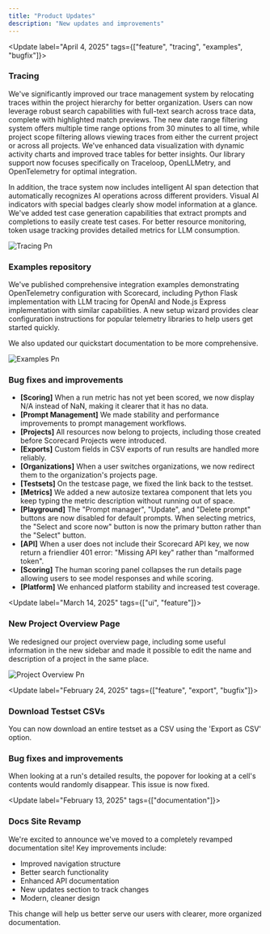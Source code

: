 ```yaml
---
title: "Product Updates"
description: "New updates and improvements"
---
```

<Update label="April 4, 2025" tags={["feature", "tracing", "examples", "bugfix"]}>
  ### Tracing
  We've significantly improved our trace management system by relocating traces within the project hierarchy for better organization. Users can now leverage robust search capabilities with full-text search across trace data, complete with highlighted match previews. The new date range filtering system offers multiple time range options from 30 minutes to all time, while project scope filtering allows viewing traces from either the current project or across all projects. We've enhanced data visualization with dynamic activity charts and improved trace tables for better insights. Our library support now focuses specifically on Traceloop, OpenLLMetry, and OpenTelemetry for optimal integration.
  
  In addition, the trace system now includes intelligent AI span detection that automatically recognizes AI operations across different providers. Visual AI indicators with special badges clearly show model information at a glance. We've added test case generation capabilities that extract prompts and completions to easily create test cases. For better resource monitoring, token usage tracking provides detailed metrics for LLM consumption.
  
  ![Tracing Pn](/images/tracing.png)
  
  ### Examples repository
  We've published comprehensive integration examples demonstrating OpenTelemetry configuration with Scorecard, including Python Flask implementation with LLM tracing for OpenAI and Node.js Express implementation with similar capabilities. A new setup wizard provides clear configuration instructions for popular telemetry libraries to help users get started quickly.
  
  We also updated our quickstart documentation to be more comprehensive.
  
  ![Examples Pn](/images/examples.png)
  
  ### Bug fixes and improvements
  - **[Scoring]** When a run metric has not yet been scored, we now display N/A instead of NaN, making it clearer that it has no data.
  - **[Prompt Management]** We made stability and performance improvements to prompt management workflows.
  - **[Projects]** All resources now belong to projects, including those created before Scorecard Projects were introduced.
  - **[Exports]** Custom fields in CSV exports of run results are handled more reliably.
  - **[Organizations]** When a user switches organizations, we now redirect them to the organization's projects page.
  - **[Testsets]** On the testcase page, we fixed the link back to the testset.
  - **[Metrics]** We added a new autosize textarea component that lets you keep typing the metric description without running out of space.
  - **[Playground]** The "Prompt manager", "Update", and "Delete prompt" buttons are now disabled for default prompts. When selecting metrics, the "Select and score now" button is now the primary button rather than the "Select" button.
  - **[API]** When a user does not include their Scorecard API key, we now return a friendlier 401 error: "Missing API key" rather than "malformed token".
  - **[Scoring]** The human scoring panel collapses the run details page allowing users to see model responses and while scoring.
  - **[Platform]** We enhanced platform stability and increased test coverage.
</Update>

<Update label="March 14, 2025" tags={["ui", "feature"]}>
  ### New Project Overview Page
  We redesigned our project overview page, including some useful information in the new sidebar and made it possible to edit the name and description of a project in the same place.
  
  ![Project Overview Pn](/images/project_overview.png)
</Update>

<Update label="February 24, 2025" tags={["feature", "export", "bugfix"]}>
  ### Download Testset CSVs
  You can now download an entire testset as a CSV using the 'Export as CSV' option.
  
  ### Bug fixes and improvements
  When looking at a run's detailed results, the popover for looking at a cell's contents would randomly disappear. This issue is now fixed.
</Update>

<Update label="February 13, 2025" tags={["documentation"]}>
  ### Docs Site Revamp
  We're excited to announce we've moved to a completely revamped documentation site\! Key improvements include:
  - Improved navigation structure
  - Better search functionality
  - Enhanced API documentation
  - New updates section to track changes
  - Modern, cleaner design
  
  This change will help us better serve our users with clearer, more organized documentation.
</Update>
